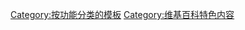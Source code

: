 {{catnav|頁面分類|維基百科模板|按功能分类的模板}}

[[Category:按功能分类的模板|Category:按功能分类的模板]]
[[Category:维基百科特色内容|Category:维基百科特色内容]]